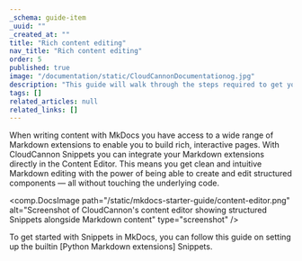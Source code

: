 ```yaml
---
_schema: guide-item
_uuid: ""
_created_at: ""
title: "Rich content editing"
nav_title: "Rich content editing"
order: 5
published: true
image: "/documentation/static/CloudCannonDocumentationog.jpg"
description: "This guide will walk through the steps required to get your MkDocs site built, editable and live on CloudCannon."
tags: []
related_articles: null
related_links: []
---
```


When writing content with MkDocs you have access to a wide range of Markdown extensions to
enable you to build rich, interactive pages. With CloudCannon Snippets you can integrate your
Markdown extensions directly in the Content Editor. This means you get clean and intuitive Markdown
editing with the power of being able to create and edit structured components — all without
touching the underlying code.

<comp.DocsImage
  path="/static/mkdocs-starter-guide/content-editor.png"
  alt="Screenshot of CloudCannon's content editor showing structured Snippets alongside Markdown content"
  type="screenshot"
/>

To get started with Snippets in MkDocs, you can follow this guide on setting up the builtin
[Python Markdown extensions] Snippets.
